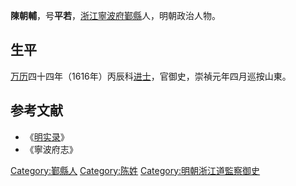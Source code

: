 '''陳朝輔'''，号'''平若'''，[[浙江|浙江]][[寧波府|寧波府]][[鄞縣|鄞縣]]人，明朝政治人物。

== 生平 ==
[[万历|万历]]四十四年（1616年）丙辰科[[进士|进士]]，官御史，崇禎元年四月巡按山東。

==参考文献==
{{reflist}}
*《[[明实录|明实录]]》
*《寧波府志》

{{萬曆四十四年丙辰科殿試金榜}}

{{Authority control}}

{{DEFAULTSORT:Chen陳}}
[[Category:鄞縣人|Category:鄞縣人]]
[[Category:陈姓|Category:陈姓]]
[[Category:明朝浙江道監察御史|Category:明朝浙江道監察御史]]


{{明朝人物小作品}}